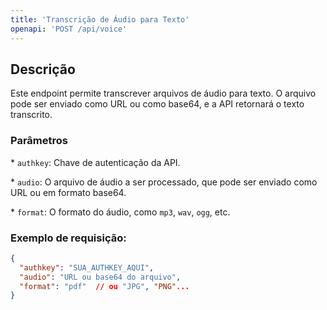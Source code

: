 ```yaml
---
title: 'Transcrição de Áudio para Texto'
openapi: 'POST /api/voice'
---
```


## Descrição

Este endpoint permite transcrever arquivos de áudio para texto. O arquivo pode ser enviado como URL ou como base64, e a API retornará o texto transcrito.

### Parâmetros

\* `authkey`: Chave de autenticação da API.

\* `audio`: O arquivo de áudio a ser processado, que pode ser enviado como URL ou em formato base64.

\* `format`: O formato do áudio, como `mp3`, `wav`, `ogg`, etc.

### Exemplo de requisição:

```json
{
  "authkey": "SUA_AUTHKEY_AQUI",
  "audio": "URL ou base64 do arquivo",
  "format": "pdf"  // ou "JPG", "PNG"...
}


